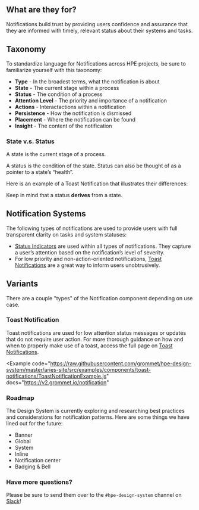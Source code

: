 
## What are they for?

Notifications build trust by providing users confidence and assurance that they are informed with timely, relevant status about their systems and tasks.

## Taxonomy 

To standardize language for Notifications across HPE projects, be sure to familiarize yourself with this taxonomy:

- **Type** - In the broadest terms, what the notification is about
- **State** - The current stage within a process
- **Status** - The condition of a process
- **Attention Level** - The priority and importance of a notification
- **Actions** - Interactactions within a notification
- **Persistence** - How the notification is dismissed
- **Placement** - Where the notification can be found
- **Insight** - The content of the notification

<TaxonomyTable />

### State v.s. Status

A state is the current stage of a process.

A status is the condition of the state. Status can also be thought of as a pointer to a state’s “health”. 

Here is an example of a Toast Notification that illustrates their differences:

<StateVsStatusDiagram />

Keep in mind that a status **derives** from a state.

## Notification Systems

The following types of notifications are used to provide users with full transparent clarity on tasks and system statuses:

- [Status Indicators](/components/status-indicator) are used within all types of notifications. They capture a user’s attention based on the notification’s level of severity.
- For low priority and non-action-oriented notifications, [Toast Notifications](/templates/toast-notifications) are a great way to inform users unobtrusively. 

## Variants

There are a couple "types" of the Notification component depending on use case.

### Toast Notification

Toast notifications are used for low attention status messages or updates that do not require user action. For more thorough guidance on how and when to properly make use of a toast, access the full page on [Toast Notifications](/templates/toast-notifications).

<Example
  code="https://raw.githubusercontent.com/grommet/hpe-design-system/master/aries-site/src/examples/components/toast-notifications/ToastNotificationExample.js"
  docs="https://v2.grommet.io/notification"
>
  <ToastNotificationExample />
</Example>

### Roadmap

The Design System is currently exploring and researching best practices and considerations for notification patterns. Here are some things we have lined out for the future:

- Banner
- Global
- System
- Inline
- Notification center
- Badging & Bell

### Have more questions?

Please be sure to send them over to the `#hpe-design-system` channel on [Slack](https://slack-invite.grommet.io/)!
